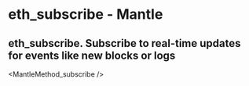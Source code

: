 # eth_subscribe  - Mantle

## eth_subscribe. Subscribe to real-time updates for events like new blocks or logs


<MantleMethod_subscribe />
